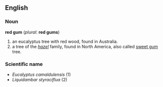 ==English==

===Noun===
'''red gum''' (''plural'': '''red gums''')
# an eucalyptus tree with red wood, found in Australia.
# a tree of the ''[[hazel]]'' family, found in North America, also called [[sweet gum]] tree.

===Scientific name===
*''Eucalyptus camaldulensis'' (1)
*''Liquidambar styraciflua'' (2)